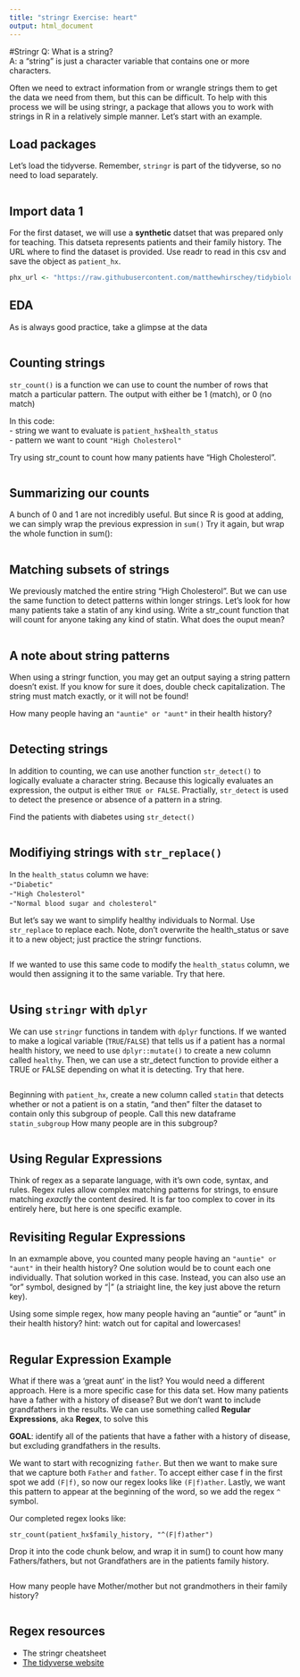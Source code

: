 ```yaml
---
title: "stringr Exercise: heart"
output: html_document
---
```


#Stringr 
Q: What is a string?  
A: a "string" is just a character variable that contains one or more characters.  

Often we need to extract information from or wrangle strings them to get the data we need from them, but this can be difficult. To help with this process we will be using stringr, a package that allows you to work with strings in R in a relatively simple manner. Let's start with an example.

## Load packages
Let's load the tidyverse. Remember, `stringr` is part of the tidyverse, so no need to load separately.
```r

```

## Import data 1
For the first dataset, we will use a **synthetic** datset that was prepared only for teaching. This datseta represents patients and their family history. The URL where to find the dataset is provided. Use readr to read in this csv and save the object as `patient_hx`. 
```r
phx_url <- "https://raw.githubusercontent.com/matthewhirschey/tidybiology.org/main/data/phx.csv"

```

## EDA
As is always good practice, take a glimpse at the data
```r

```

## Counting strings
`str_count()` is a function we can use to count the number of rows that match a particular pattern. The output with either be 1 (match), or 0 (no match)  
  
In this code:  
- string we want to evaluate is `patient_hx$health_status`  
- pattern we want to count `"High Cholesterol"`  
  
Try using str_count to count how many patients have "High Cholesterol".
```r

```

## Summarizing our counts
A bunch of 0 and 1 are not incredibly useful. But since R is good at adding, we can simply wrap the previous expression in `sum()` Try it again, but wrap the whole function in sum():  
```r

```

## Matching subsets of strings
We previously matched the entire string "High Cholesterol". But we can use the same function to detect patterns within longer strings. Let's look for how many patients take a statin of any kind using. Write a str_count function that will count for anyone taking any kind of statin. What does the ouput mean?  
```r

```

## A note about string patterns
When using a stringr function, you may get an output saying a string pattern doesn't exist. If you know for sure it does, double check capitalization. The string must match exactly, or it will not be found!  
  
How many people having an `"auntie" or "aunt"` in their health history?  
```r

```

## Detecting strings
In addition to counting, we can use another function `str_detect()` to logically evaluate a character string. Because this logically evaluates an expression, the output is either `TRUE or FALSE`. Practially, `str_detect` is used to detect the presence or absence of a pattern in a string.  
  
Find the patients with diabetes using `str_detect()`  
```r

```

## Modifiying strings with `str_replace()`
In the `health_status` column we have:  
-`"Diabetic"`  
-`"High Cholesterol"`  
-`"Normal blood sugar and cholesterol"`  
  
But let's say we want to simplify healthy individuals to Normal. Use `str_replace` to replace each. Note, don't overwrite the health_status or save it to a new object; just practice the stringr functions.
```r

```

If we wanted to use this same code to modify the `health_status` column, we would then assigning it to the same variable. Try that here. 
```r

```

## Using `stringr` with `dplyr`
We can use `stringr` functions in tandem with `dplyr` functions. If we wanted to make a logical variable (`TRUE`/`FALSE`) that tells us if a patient has a normal health history, we need to use `dplyr::mutate()` to create a new column called `healthy`. Then, we can use a str_detect function to provide either a TRUE or FALSE depending on what it is detecting. Try that here.   

```r

```
 

Beginning with `patient_hx`, create a new column called `statin` that detects whether or not a patient is on a statin, "and then" filter the dataset to contain only this subgroup of people. Call this new dataframe `statin_subgroup` 
How many people are in this subgroup?
```r

```

## Using Regular Expressions
Think of regex as a separate language, with it's own code, syntax, and rules. Regex rules allow complex matching patterns for strings, to ensure matching *exactly* the content desired. It is far too complex to cover in its entirely here, but here is one specific example.  

## Revisiting Regular Expressions
In an exmample above, you counted many people having an `"auntie" or "aunt"` in their health history? One solution would be to count each one individually. That solution worked in this case. Instead, you can also use an "or" symbol, designed by "|" (a striaight line, the key just above the return key).  
  
Using some simple regex, how many people having an "auntie" or "aunt" in their health history? hint: watch out for capital and lowercases!  
```r

```

## Regular Expression Example
What if there was a 'great aunt' in the list? You would need a different approach. Here is a more specific case for this data set. How many patients have a father with a history of disease? But we don't want to include grandfathers in the results. We can use something called **Regular Expressions**, aka **Regex**, to solve this  
  
**GOAL**: identify all of the patients that have a father with a history of disease, but excluding grandfathers in the results. 
  
We want to start with recognizing `father`. But then we want to make sure that we capture both `Father` and `father`. To accept either case f in the first spot we add `(F|f)`, so now our regex looks like `(F|f)ather`. Lastly, we want this pattern to appear at the beginning of the word, so we add the regex `^` symbol.  
  
Our completed regex looks like:  
  
`str_count(patient_hx$family_history, "^(F|f)ather")` 
  
Drop it into the code chunk below, and wrap it in sum() to count how many Fathers/fathers, but not Grandfathers are in the patients family history. 
```r

```

How many people have Mother/mother but not grandmothers in their family history?
```r

```

## Regex resources
- The stringr cheatsheet
- [The tidyverse website](https://stringr.tidyverse.org/articles/regular-expressions.html)
